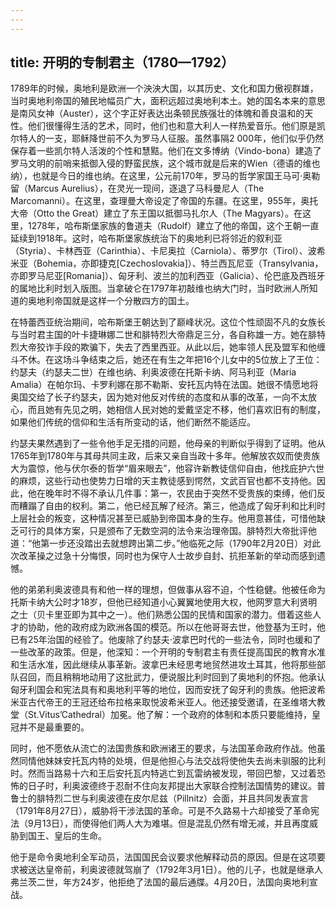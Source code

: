 ```yaml
---
---
---
```

title: 开明的专制君主（1780—1792）
---




1789年的时候，奥地利是欧洲一个泱泱大国，以其历史、文化和国力傲视群雄，当时奥地利帝国的殖民地幅员广大，面积远超过奥地利本土。她的国名本来的意思是南风女神（Auster），这个字正好表达出条顿民族强壮的体魄和善良温和的天性。他们很懂得生活的艺术，同时，他们也和意大利人一样热爱音乐。他们原是凯尔特人的一支，耶稣降世前不久为罗马人征服。虽然事隔2 000年，他们似乎仍然保存着一些凯尔特人活泼的个性和慧黠。他们在文多博纳（Vindo-bona）建造了罗马文明的前哨来抵御入侵的野蛮民族，这个城市就是后来的Wien（德语的维也纳），也就是今日的维也纳。在这里，公元前170年，罗马的哲学家国王马可·奥勒留（Marcus Aurelius），在灵光一现间，逐退了马科曼尼人（The Marcomanni）。在这里，查理曼大帝设定了帝国的东疆。在这里，955年，奥托大帝（Otto the Great）建立了东王国以抵御马扎尔人（The Magyars）。在这里，1278年，哈布斯堡家族的鲁道夫（Rudolf）建立了他的帝国，这个王朝一直延续到1918年。这时，哈布斯堡家族统治下的奥地利已将邻近的叙利亚（Styria）、卡林西亚（Carinthia）、卡尼奥拉（Carniola）、蒂罗尔（Tirol）、波希米亚（Bohemia，亦即捷克[Czechoslovakia]）、特兰西瓦尼亚（Transylvania，亦即罗马尼亚[Romania]）、匈牙利、波兰的加利西亚（Galicia）、伦巴底及西班牙的属地比利时划入版图。当拿破仑在1797年初敲维也纳大门时，当时欧洲人所知道的奥地利帝国就是这样一个分散四方的国土。

在特蕾西亚统治期间，哈布斯堡王朝达到了巅峰状况。这位个性顽固不凡的女族长与当时君主国的叶卡捷琳娜二世和腓特烈大帝鼎足三分，各自称雄一方。她在腓特烈大帝狡诈手段的欺骗下，失去了西里西亚。从此以后，她率领人民及盟军和他缠斗不休。在这场斗争结束之后，她还在有生之年把16个儿女中的5位放上了王位：约瑟夫（约瑟夫二世）在维也纳、利奥波德在托斯卡纳、阿马利亚（Maria Amalia）在帕尔玛、卡罗利娜在那不勒斯、安托瓦内特在法国。她很不情愿地将奥国交给了长子约瑟夫，因为她对他反对传统的态度和从事的改革，一向不太放心，而且她有先见之明，她相信人民对她的爱戴坚定不移，他们喜欢旧有的制度，如果他们传统的信仰和生活有所变动的话，他们断然不能适应。

约瑟夫果然遇到了一些令他手足无措的问题，他母亲的判断似乎得到了证明。他从1765年到1780年与其母共同主政，后来又亲自当政十多年。他解放农奴而使贵族大为震惊，他与伏尔泰的哲学“眉来眼去”，他容许新教徒信仰自由，他找庇护六世的麻烦，这些行动也使势力日增的天主教徒感到愕然，文武百官也都不支持他。因此，他在晚年时不得不承认几件事：第一，农民由于突然不受贵族的束缚，他们反而糟蹋了自由的权利。第二，他已经瓦解了经济。第三，他造成了匈牙利和比利时上层社会的叛变，这种情况甚至已威胁到帝国本身的生存。他用意甚佳，可惜他缺乏可行的具体方案，只是颁布了无数空洞的法令来治理帝国。腓特烈大帝批评他道：“他第一步还没踏出去就想跨出第二步。”他临死之际（1790年2月20日）对此次改革操之过急十分悔恨，同时也为保守人士故步自封、抗拒革新的举动而感到遗憾。

他的弟弟利奥波德具有和他一样的理想，但做事从容不迫，个性稳健。他被任命为托斯卡纳大公时才18岁，但他已经知道小心翼翼地使用大权，他网罗意大利贤明之士（贝卡里亚即为其中之一）。他们熟悉公国的民情和国家的潜力。借着这些人才的协助，他的政府成为欧洲各国的模范。所以在他哥哥去世，他登基为王时，他已有25年治国的经验了。他废除了约瑟夫·波拿巴时代的一些法令，同时也缓和了一些改革的政策。但是，他深知：一个开明的专制君主有责任提高国民的教育水准和生活水准，因此继续从事革新。波拿巴未经思考地贸然进攻土耳其，他将那些部队召回，而且稍稍地动用了这批武力，便说服比利时回到了奥地利的怀抱。他承认匈牙利国会和宪法具有和奥地利平等的地位，因而安抚了匈牙利的贵族。他把波希米亚古代帝王的王冠还给布拉格来取悦波希米亚人。他还接受邀请，在圣维塔大教堂（St.Vitus’Cathedral）加冕。他了解：一个政府的体制和本质只要能维持，皇冠并不是最重要的。

同时，他不愿依从流亡的法国贵族和欧洲诸王的要求，与法国革命政府作战。他虽然同情他妹妹安托瓦内特的处境，但是他担心与法交战将使他失去尚未驯服的比利时。然而当路易十六和王后安托瓦内特逃亡到瓦雷纳被发现，带回巴黎，又过着恐怖的日子时，利奥波德终于忍耐不住向友邦提出大家联合控制法国情势的建议。普鲁士的腓特烈二世与利奥波德在皮尔尼兹（Pillnitz）会面，并且共同发表宣言（1791年8月27日），威胁将干涉法国的革命。可是不久路易十六却接受了革命宪法（9月13日），而使得他们两人大为难堪。但是混乱仍然有增无减，并且再度威胁到国王、皇后的生命。

他于是命令奥地利全军动员，法国国民会议要求他解释动员的原因。但是在这项要求被送达皇帝前，利奥波德就驾崩了（1792年3月1日）。他的儿子，也就是继承人弗兰茨二世，年方24岁，他拒绝了法国的最后通牒。4月20日，法国向奥地利宣战。